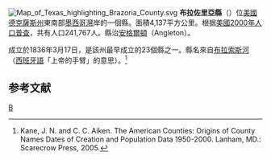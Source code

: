 {{noteTA
|T=zh-hans:布拉佐里亚县;zh-hk:布拉佐里亞縣;zh-tw:布拉佐里亞郡;
|1=zh-hans:布拉佐里亚县;zh-hk:布拉佐里亞縣;zh-tw:布拉佐里亞郡;
|2=zh-hans:得克萨斯州; zh-hant:德克薩斯州;
}}
[[File:Map_of_Texas_highlighting_Brazoria_County.svg|right]]
'''布拉佐里亞縣'''（{{lang-en|Brazoria County}}）位[[美國|美國]][[德克薩斯州|德克薩斯州]]東南部[[墨西哥灣|墨西哥灣]]岸的一個縣。面積4,137平方公里。根据[[美國2000年人口普查|美國2000年人口普查]]，共有人口241,767人。縣治[[安格爾頓|安格爾頓]]（Angleton）。

成立於1836年3月17日，是該州最早成立的23個縣之一。縣名來自[[布拉索斯河|布拉索斯河]]（[[西班牙語|西班牙語]]「上帝的手臂」的意思）。<ref>Kane, J. N. and C. C. Aiken. The American Counties: Origins of County Names Dates of Creation and Population Data 1950-2000. Lanham, MD.: Scarecrow Press, 2005.</ref>

== 参考文献 ==
<div class="references-small">
<references />
</div>
{{texas}}
{{Texas-stub}}
[[Category:得克萨斯州行政区划|B]]